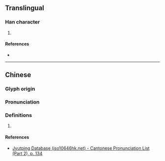 {{character info/new}}
==Translingual==

===Han character===
{{Han char|rn=76|rad=欠|as=05|sn=9|four=|canj=UUNO|ids=⿰出欠}}

# {{defn|Han|sort=欠05}}

====References====
* {{Han ref|kx=0566.330|dkj=16040|dj=0955.230|hdz=32137.110|uh=6B2A|ud=27434}}

----

==Chinese==
{{zh-forms}}

===Glyph origin===
{{Han etym}}

===Pronunciation===
{{zh-pron
|m=chù
|c=ceot1
|mn=
|mc=y
|oc=y
|cat=
}}

===Definitions===
{{zh-hanzi}}

# {{rfdef|zh}}

====References====
* [http://www.iso10646hk.net/jp/document/download.jsp Jyutping Database (iso10646hk.net) - Cantonese Pronunciation List (Part 2), p. 134]